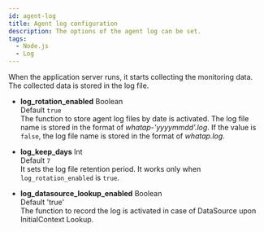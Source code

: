 ```yaml
---
id: agent-log
title: Agent log configuration
description: The options of the agent log can be set.
tags:
  - Node.js
  - Log
---
```


When the application server runs, it starts collecting the monitoring data. The collected data is stored in the log file.

-   **log_rotation_enabled** <span class='type'>Boolean</span><br/>
     Default `true`<br/>The function to store agent log files by date is activated. The log file name is stored in the format of _whatap-'yyyymmdd'.log_. If the value is `false`, the log file name is stored in the format of _whatap.log_.

-   **log_keep_days** <span class='type'>Int</span><br/>
     Default `7`<br/>
     It sets the log file retention period. It works only when `log_rotation_enabled` is `true`.

-   **log_datasource_lookup_enabled** <span class='type'>Boolean</span><br/>
    Default 'true'<br/>
    The function to record the log is activated in case of DataSource upon InitialContext Lookup.

